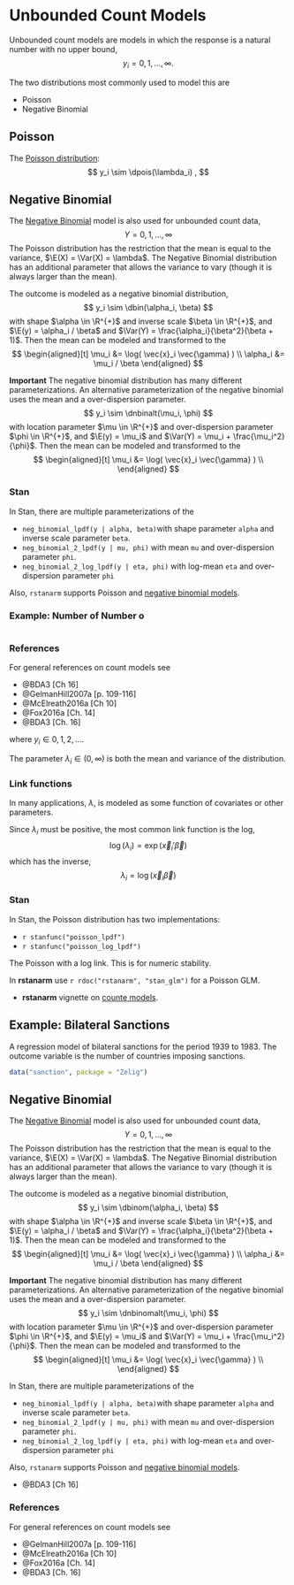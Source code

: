 # Unbounded Count Models

Unbounded count models are models in which the response is a natural number with no upper bound,
$$
y_i = 0, 1, \dots, \infty .
$$

The two distributions most commonly used to model this are 

- Poisson
- Negative Binomial

## Poisson 

The [Poisson distribution](https://en.wikipedia.org/wiki/Poisson_distribution):
$$
y_i \sim \dpois(\lambda_i) ,
$$



## Negative Binomial

The [Negative Binomial](https://en.wikipedia.org/wiki/Negative_binomial_distribution) model is also used for unbounded count data,
$$
Y = 0, 1, \dots, \infty
$$
The Poisson distribution has the restriction that the mean is equal to the variance, $\E(X) = \Var(X) = \lambda$.
The Negative Binomial distribution has an additional parameter that allows the variance to vary (though it is always larger than the mean).

The outcome is modeled as a negative binomial distribution,
$$
y_i \sim \dbin(\alpha_i, \beta)
$$
with shape $\alpha \in \R^{+}$ and inverse scale $\beta \in \R^{+}$, and $\E(y) = \alpha_i / \beta$ and $\Var(Y) = \frac{\alpha_i}{\beta^2}(\beta + 1)$.
Then the mean can be modeled and transformed to the 
$$
\begin{aligned}[t]
\mu_i &= \log( \vec{x}_i \vec{\gamma} ) \\
\alpha_i &= \mu_i / \beta
\end{aligned}
$$


**Important** The negative binomial distribution has many different parameterizations.
An alternative parameterization of the negative binomial uses the mean and a over-dispersion parameter. 
$$
y_i \sim \dnbinalt(\mu_i, \phi)
$$
with location parameter $\mu \in \R^{+}$ and over-dispersion parameter $\phi \in \R^{+}$, and $\E(y) = \mu_i$ and $\Var(Y) = \mu_i  + \frac{\mu_i^2}{\phi}$.
Then the mean can be modeled and transformed to the 
$$
\begin{aligned}[t]
\mu_i &= \log( \vec{x}_i \vec{\gamma} ) \\
\end{aligned}
$$

### Stan 

In Stan, there are multiple parameterizations of the 

- `neg_binomial_lpdf(y | alpha, beta)`with shape parameter `alpha` and inverse scale parameter `beta`.
- `neg_binomial_2_lpdf(y | mu, phi)` with mean `mu` and over-dispersion parameter `phi`.
- `neg_binomial_2_log_lpdf(y | eta, phi)` with log-mean `eta` and over-dispersion parameter `phi`

Also, `rstanarm` supports Poisson and [negative binomial models](https://cran.r-project.org/web/packages/rstanarm/vignettes/count.html).

### Example: Number of Number o

```r

```


### References

For general references on count models see

- @BDA3 [Ch 16]
- @GelmanHill2007a [p. 109-116]
- @McElreath2016a [Ch 10]
- @Fox2016a [Ch. 14]
- @BDA3 [Ch. 16]


where $y_i \in 0, 1, 2, \dots$.

The parameter $\lambda_i \in (0, \infty)$ is both the mean and variance of the distribution.

### Link functions

In many applications, $\lambda$, is modeled as some function of covariates or other parameters.

Since $\lambda_i$ must be positive, the most common link function is the log,
$$
\log(\lambda_i) = \exp(\vec{x}_i' \vec{\beta})
$$
which has the inverse,
$$
\lambda_i = \log(\vec{x}_i \vec{\beta})
$$

### Stan

In Stan, the Poisson distribution has two implementations:

- `r stanfunc("poisson_lpdf")`
- `r stanfunc("poisson_log_lpdf")`

The Poisson with a log link. This is for numeric stability.

In **rstanarm** use `r rdoc("rstanarm", "stan_glm")` for a Poisson GLM.

- **rstanarm** vignette on [counte models](https://cran.r-project.org/web/packages/rstanarm/vignettes/count.html).

## Example: Bilateral Sanctions

A regression model of bilateral sanctions for the period 1939 to 1983. 
The outcome variable is the number of countries imposing sanctions.
```r
data("sanction", package = "Zelig")
```



## Negative Binomial

The [Negative Binomial](https://en.wikipedia.org/wiki/Negative_binomial_distribution) model is also used for unbounded count data,
$$
Y = 0, 1, \dots, \infty
$$
The Poisson distribution has the restriction that the mean is equal to the variance, $\E(X) = \Var(X) = \lambda$.
The Negative Binomial distribution has an additional parameter that allows the variance to vary (though it is always larger than the mean).

The outcome is modeled as a negative binomial distribution,
$$
y_i \sim \dbinom(\alpha_i, \beta)
$$
with shape $\alpha \in \R^{+}$ and inverse scale $\beta \in \R^{+}$, and $\E(y) = \alpha_i / \beta$ and $\Var(Y) = \frac{\alpha_i}{\beta^2}(\beta + 1)$.
Then the mean can be modeled and transformed to the 
$$
\begin{aligned}[t]
\mu_i &= \log( \vec{x}_i \vec{\gamma} ) \\
\alpha_i &= \mu_i / \beta
\end{aligned}
$$


**Important** The negative binomial distribution has many different parameterizations.
An alternative parameterization of the negative binomial uses the mean and a over-dispersion parameter. 
$$
y_i \sim \dnbinomalt(\mu_i, \phi)
$$
with location parameter $\mu \in \R^{+}$ and over-dispersion parameter $\phi \in \R^{+}$, and $\E(y) = \mu_i$ and $\Var(Y) = \mu_i  + \frac{\mu_i^2}{\phi}$.
Then the mean can be modeled and transformed to the 
$$
\begin{aligned}[t]
\mu_i &= \log( \vec{x}_i \vec{\gamma} ) \\
\end{aligned}
$$

In Stan, there are multiple parameterizations of the 

- `neg_binomial_lpdf(y | alpha, beta)`with shape parameter `alpha` and inverse scale parameter `beta`.
- `neg_binomial_2_lpdf(y | mu, phi)` with mean `mu` and over-dispersion parameter `phi`.
- `neg_binomial_2_log_lpdf(y | eta, phi)` with log-mean `eta` and over-dispersion parameter `phi`

Also, `rstanarm` supports Poisson and [negative binomial models](https://cran.r-project.org/web/packages/rstanarm/vignettes/count.html).

- @BDA3 [Ch 16]

### References

For general references on count models see

- @GelmanHill2007a [p. 109-116]
- @McElreath2016a [Ch 10]
- @Fox2016a [Ch. 14]
- @BDA3 [Ch. 16]

